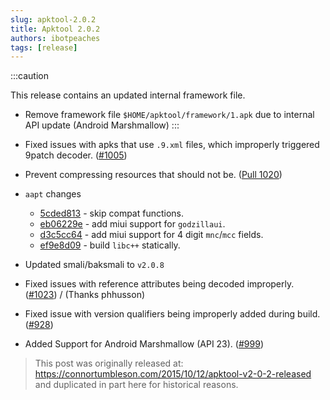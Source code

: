 ```yaml
---
slug: apktool-2.0.2
title: Apktool 2.0.2
authors: ibotpeaches
tags: [release]
---
```


:::caution

This release contains an updated internal framework file.

- Remove framework file `$HOME/apktool/framework/1.apk` due to internal API update (Android Marshmallow)
:::

- Fixed issues with apks that use `.9.xml` files, which improperly triggered 9patch decoder. ([#1005](https://github.com/iBotPeaches/Apktool/issues/1005))
- Prevent compressing resources that should not be. ([Pull 1020](https://github.com/iBotPeaches/Apktool/pull/1020))
- `aapt` changes
  - [5cded813](https://github.com/iBotPeaches/platform_frameworks_base/commit/5cded8132294c860a374409b7e0c94167ab91e06) - skip compat functions.
  - [eb06229e](https://github.com/iBotPeaches/platform_frameworks_base/commit/eb06229e29362dded12f67cf0962f604e8214815) - add miui support for `godzillaui`.
  - [d3c5cc64](https://github.com/iBotPeaches/platform_frameworks_base/commit/d3c5cc64d686a95e40cd87682cef346a5b9eb352) - add miui support for 4 digit `mnc`/`mcc` fields.
  - [ef9e8d09](https://github.com/iBotPeaches/platform_frameworks_base/commit/ef9e8d86d0941cb80097f05274ec76fbdef2fbe7) - build `libc++` statically.
- Updated smali/baksmali to `v2.0.8`
- Fixed issues with reference attributes being decoded improperly. ([#1023](https://github.com/iBotPeaches/Apktool/issues/1023)) / (Thanks phhusson)
- Fixed issue with version qualifiers being improperly added during build. ([#928](https://github.com/iBotPeaches/Apktool/issues/928))
- Added Support for Android Marshmallow (API 23). ([#999](https://github.com/iBotPeaches/Apktool/issues/999))

> This post was originally released at: https://connortumbleson.com/2015/10/12/apktool-v2-0-2-released and duplicated in part here for historical reasons.
